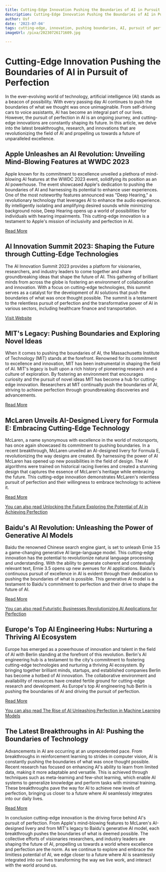 ```yaml
---
title: Cutting-Edge Innovation Pushing the Boundaries of AI in Pursuit of Perfection
description: Cutting-Edge Innovation Pushing the Boundaries of AI in Pursuit of Perfection
author: Usf
date: '2023-07-04'
tags: cutting-edge, innovation, pushing boundaries, AI, pursuit of perfection
imageUrl: /pixa/20230726171609.jpg

---
```

# Cutting-Edge Innovation Pushing the Boundaries of AI in Pursuit of Perfection

In the ever-evolving world of technology, artificial intelligence (AI) stands as  a beacon of  possibility. With every passing day AI continues to push the boundaries of what we thought was once unimaginable. From self-driving cars to voice  assistants, AI has  become  an integral part of  our lives. However, the pursuit of perfection in AI is an ongoing journey,  and cutting-edge innovations are constantly shaping its future. In this  article, we delve into  the latest breakthroughs, research, and innovations that are revolutionizing the field of AI and propelling us  towards a future of unparalleled excellence.

## Apple Unleashes an AI Revolution: Unveiling Mind-Blowing Features at WWDC 2023

Apple known for its commitment to  excellence unveiled a plethora  of mind-blowing AI features at the WWDC 2023  event, solidifying its position as an AI powerhouse. The event showcased Apple's dedication to pushing  the boundaries of AI and harnessing its  potential to enhance user  experiences. One of the most  noteworthy features announced was "Deep Hearing," a revolutionary technology that leverages AI to  enhance the audio experience. By intelligently  isolating and amplifying desired sounds while minimizing background noise, Deep Hearing opens up a world of possibilities for individuals with hearing impairments. This cutting-edge innovation is a testament to Apple's mission of  inclusivity and perfection  in AI.

[Read More](https://medium.com/@deephearing_/apple-unleashes-an-ai-revolution-unveiling-mind-blowing-features-at-wwdc-2023-feae63304429)

##  AI Innovation Summit 2023: Shaping the  Future through Cutting-Edge Technologies

The AI Innovation Summit 2023 provides a platform  for  visionaries, researchers,  and industry leaders to come together and  share groundbreaking  ideas that shape the  future of AI. This gathering of brilliant minds from across the globe is  fostering an environment of  collaboration and innovation. With a focus  on cutting-edge technologies, this summit serves as a catalyst for the development of AI solutions that  push the boundaries of what was once thought possible. The summit is a testament to the  relentless pursuit of perfection and the transformative power of AI in various sectors, including  healthcare finance and transportation.

[Visit Website](https://ai-innovation.id/)

## MIT's Legacy: Pushing Boundaries and Exploring Novel Ideas

When it comes to pushing the boundaries of AI, the Massachusetts Institute of Technology (MIT) stands  at the forefront. Renowned for its  commitment to  excellence and innovation, MIT has been instrumental in shaping the field of AI. MIT's  legacy is built upon  a rich history  of pioneering  research and a culture of exploration. By fostering an environment that  encourages curiosity and the pursuit of novel ideas MIT has become a  hub for  cutting-edge innovation. Researchers at MIT continually push the boundaries of  AI, striving to achieve perfection through groundbreaking discoveries and advancements.

[Read More](https://www.inspiritai.com/blogs/ai-blog/what-is-mit-known-for)

## McLaren Unveils AI-Designed Livery for Formula E: Embracing Cutting-Edge Technology

McLaren, a name synonymous with excellence in the world  of  motorsports,  has once  again showcased its commitment to pushing boundaries. In a recent breakthrough, McLaren  unveiled an AI-designed livery for Formula E, revolutionizing the  way  designs  are created. By harnessing the power  of AI McLaren has opened up new possibilities  in the field of design. The AI algorithms were  trained on historical racing liveries and created a stunning design that captures  the essence of McLaren's heritage while embracing the future. This cutting-edge innovation demonstrates  McLaren's relentless pursuit of perfection and  their  willingness to embrace technology to achieve it.

[Read More](https://fagenwasanni.com/news/mclaren-unveils-ai-designed-livery-for-formula-e/82639/)

[You can also read Unlocking the Future Exploring the Potential of AI in Achieving Perfection](Unlocking%20the%20Future%20Exploring%20the%20Potential%20of%20AI%20in%20Achieving%20Perfection)


## Baidu's AI Revolution: Unleashing the Power of Generative AI Models

Baidu  the renowned Chinese search engine giant, is set to unleash Ernie 3.5 a game-changing generative AI  large-language model. This cutting-edge innovation has the potential to revolutionize natural language processing and understanding. With the  ability to generate coherent and contextually relevant text, Ernie 3.5 opens up new  avenues  for AI applications. Baidu's continuous pursuit of excellence in AI is  evident through their dedication to pushing the boundaries of what is possible. This generative AI model is a testament to Baidu's commitment to perfection and their  drive to shape the  future of AI.

[Read More](https://interestingengineering.com/innovation/baidus-ai-revolution-ceo-announces-launch-of-game-changing-generative-ai-model)

[You can also read Futuristic Businesses Revolutionizing AI  Applications for Perfection](Futuristic%20Businesses%20Revolutionizing%20AI%20Applications%20for%20Perfection)


## Europe's Top AI Engineering Hubs: Nurturing a Thriving  AI Ecosystem

Europe has emerged as a powerhouse of innovation and talent in the field of AI with Berlin standing at the  forefront of this revolution. Berlin's AI  engineering hub is a testament to the city's commitment to fostering cutting-edge technologies and nurturing a thriving AI ecosystem. By bringing together brilliant minds, startups, and established companies Berlin has become a hotbed  of  AI innovation. The collaborative environment and availability of  resources have created fertile  ground for cutting-edge research and development. As Europe's top AI  engineering hub Berlin is pushing the boundaries  of AI and driving the pursuit of perfection.

[Read More](https://www.techtalent.co.uk/post/europes-top-ai-engineering-hubs)

[You can also read The Rise of AI Unleashing Perfection in Machine Learning Models](The%20Rise%20of%20AI%20Unleashing%20Perfection%20in%20Machine%20Learning%20Models)


## The Latest Breakthroughs in AI: Pushing the Boundaries of Technology

Advancements in AI are occurring at an unprecedented pace. From breakthroughs in reinforcement learning to strides in computer vision, AI is constantly pushing the boundaries of what was once thought possible. Recent research has focused on enhancing AI's ability to learn from limited data, making it more  adaptable and versatile. This is  achieved through techniques  such as meta-learning  and few-shot learning, which enable AI systems to  generalize knowledge and perform tasks with minimal training. These breakthroughs pave the way for AI to achieve new levels of perfection, bringing us closer  to a future  where AI seamlessly integrates  into our daily lives.

[Read More](https://www.holisticseo.digital/ai/latest-news/)

In conclusion cutting-edge innovation is the driving force behind AI's pursuit of perfection. From  Apple's mind-blowing features to McLaren's AI-designed  livery and from MIT's legacy  to Baidu's generative AI model, each breakthrough pushes the boundaries of  what is deemed possible. The collective efforts  of visionaries researchers, and industry leaders are shaping the future of AI, propelling us towards a world where excellence  and perfection are the norm. As we continue  to explore and embrace the limitless potential of AI, we edge  closer  to a future  where AI is seamlessly integrated into our  lives transforming the  way we live work, and interact with the world around us.